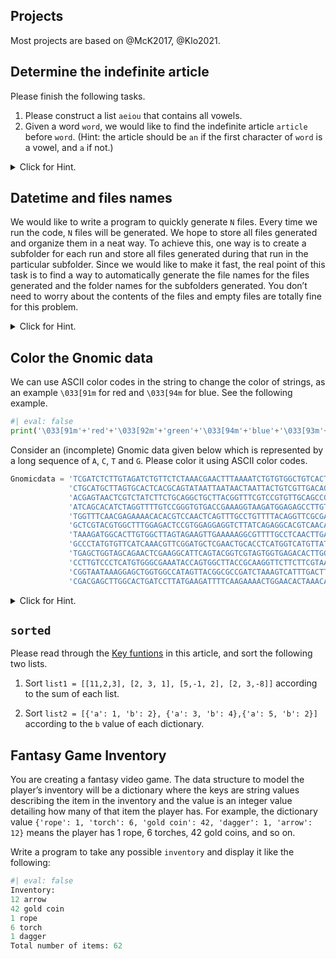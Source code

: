 
## Projects
Most projects are based on @McK2017, @Klo2021.


::: {#exr-}
## Determine the indefinite article
Please finish the following tasks.

1. Please construct a list `aeiou` that contains all vowels.
2. Given a word `word`, we would like to find the indefinite article `article` before `word`. (Hint: the article should be `an` if the first character of `word` is a vowel, and `a` if not.)
:::
<details>
<summary> Click for Hint.</summary>
::: {.solution}
Consider `in`, `.lower()` and `if` structure.
:::
</details>



::: {#exr-}
## Datetime and files names
We would like to write a program to quickly generate `N` files. Every time we run the code, `N` files will be generated. We hope to store all files generated and organize them in a neat way. To achieve this, one way is to create a subfolder for each run and store all files generated during that run in the particular subfolder. Since we would like to make it fast, the real point of this task is to find a way to automatically generate the file names for the files generated and the folder names for the subfolders generated. You don't need to worry about the contents of the files and empty files are totally fine for this problem.
:::
<details>
<summary>Click for Hint.</summary>
::: {.solution}
One way to automatically generate file names and folder names is to use the date and the time when the code is run. Please check `datetime` package for getting and formatting date/time, and `os` packages for playing with files and folders.
:::
</details>




::: {#exr-}
## Color the Gnomic data
We can use ASCII color codes in the string to change the color of strings, as an example `\033[91m` for red and `\033[94m` for blue. See the following example.
```python
#| eval: false
print('\033[91m'+'red'+'\033[92m'+'green'+'\033[94m'+'blue'+'\033[93m'+'yellow')
```
Consider an (incomplete) Gnomic data given below which is represented by a long sequence of `A`, `C`, `T` and `G`. Please color it using ASCII color codes.

```python
Gnomicdata = 'TCGATCTCTTGTAGATCTGTTCTCTAAACGAACTTTAAAATCTGTGTGGCTGTCACTCGG'\
             'CTGCATGCTTAGTGCACTCACGCAGTATAATTAATAACTAATTACTGTCGTTGACAGGAC'\
             'ACGAGTAACTCGTCTATCTTCTGCAGGCTGCTTACGGTTTCGTCCGTGTTGCAGCCGATC'\
             'ATCAGCACATCTAGGTTTTGTCCGGGTGTGACCGAAAGGTAAGATGGAGAGCCTTGTCCC'\
             'TGGTTTCAACGAGAAAACACACGTCCAACTCAGTTTGCCTGTTTTACAGGTTCGCGACGT'\
             'GCTCGTACGTGGCTTTGGAGACTCCGTGGAGGAGGTCTTATCAGAGGCACGTCAACATCT'\
             'TAAAGATGGCACTTGTGGCTTAGTAGAAGTTGAAAAAGGCGTTTTGCCTCAACTTGAACA'\
             'GCCCTATGTGTTCATCAAACGTTCGGATGCTCGAACTGCACCTCATGGTCATGTTATGGT'\
             'TGAGCTGGTAGCAGAACTCGAAGGCATTCAGTACGGTCGTAGTGGTGAGACACTTGGTGT'\
             'CCTTGTCCCTCATGTGGGCGAAATACCAGTGGCTTACCGCAAGGTTCTTCTTCGTAAGAA'\
             'CGGTAATAAAGGAGCTGGTGGCCATAGTTACGGCGCCGATCTAAAGTCATTTGACTTAGG'\
             'CGACGAGCTTGGCACTGATCCTTATGAAGATTTTCAAGAAAACTGGAACACTAAACATAG'
```
:::

<details>
<summary>Click for Hint.</summary>

::: {.solution}
## Hint
You may use `if` to do the conversion. Or you may use `dict` to do the conversion.
:::
</details>



::: {#exr-}
## `sorted`
Please read through the [Key funtions](https://docs.python.org/3/howto/sorting.html#key-functions) in this article, and sort the following two lists.

1. Sort `list1 = [[11,2,3], [2, 3, 1], [5,-1, 2], [2, 3,-8]]` according to the sum of each list.

2. Sort `list2 = [{'a': 1, 'b': 2}, {'a': 3, 'b': 4},{'a': 5, 'b': 2}]` according to the `b` value of each dictionary.

:::




::: {#exr-fantasyinventorycode}
## Fantasy Game Inventory

You are creating a fantasy video game. The data structure to model the player’s inventory will be a dictionary where the keys are string values describing the item in the inventory and the value is an integer value detailing how many of that item the player has. For example, the dictionary value `{'rope': 1, 'torch': 6, 'gold coin': 42, 'dagger': 1, 'arrow': 12}` means the player has 1 rope, 6 torches, 42 gold coins, and so on.

Write a program to take any possible `inventory` and display it like the following:

```python
#| eval: false
Inventory:
12 arrow
42 gold coin
1 rope
6 torch
1 dagger
Total number of items: 62
```
:::


